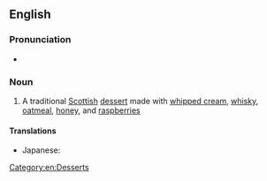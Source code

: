 ==English==

===Pronunciation===
* {{IPA|en|/ˈkɹæ.nə.kən/|/ˈkɹæ.nə.xən/}}

===Noun===
{{wikipedia}}
{{en-noun|~}}

# A traditional [[Scottish]] [[dessert]] made with [[whipped cream]], [[whisky]], [[oatmeal]], [[honey]], and [[raspberry|raspberries]]

====Translations====
{{trans-top|dessert}}
* Japanese: {{t|ja|クラナカン|tr=kuranakan}}
{{trans-bottom}}

[[Category:en:Desserts]]